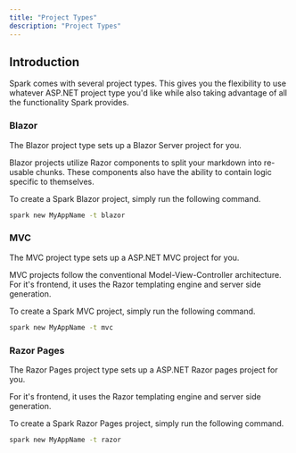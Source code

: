 ```yaml
---
title: "Project Types"
description: "Project Types"
---
```


## Introduction
Spark comes with several project types. This gives you the flexibility to use whatever ASP.NET project type you'd like while also taking advantage of all the functionality Spark provides.

### Blazor
The Blazor project type sets up a Blazor Server project for you.

Blazor projects utilize Razor components to split your markdown into re-usable chunks. These components also have the ability to contain logic specific to themselves.

To create a Spark Blazor project, simply run the following command.
```bash
spark new MyAppName -t blazor
```

### MVC
The MVC project type sets up a ASP.NET MVC project for you.

MVC projects follow the conventional Model-View-Controller architecture. For it's frontend, it uses the Razor templating engine and server side generation.

To create a Spark MVC project, simply run the following command.
```bash
spark new MyAppName -t mvc
```

### Razor Pages
The Razor Pages project type sets up a ASP.NET Razor pages project for you.

For it's frontend, it uses the Razor templating engine and server side generation.

To create a Spark Razor Pages project, simply run the following command.
```bash
spark new MyAppName -t razor
```
